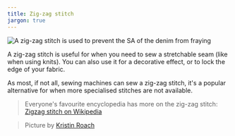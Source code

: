 ```yaml
---
title: Zig-zag stitch
jargon: true
---
```


![A zig-zag stitch is used to prevent the SA of the denim from fraying](zig-zag.jpg)

A zig-zag stitch is useful for when you need to sew a stretchable seam (like when using knits).
You can also use it for a decorative effect, or to lock the edge of your fabric.

As most, if not all, sewing machines can sew a zig-zag stitch,
it's a popular alternative for when more specialised stitches are not available.

> Everyone's favourite encyclopedia has more on the zig-zag stitch:
> [Zigzag stitch on Wikipedia](http://en.wikipedia.org/wiki/Zigzag_stitch)

> Picture by [Kristin Roach](https://www.flickr.com/photos/kristinroach/3161126359)
